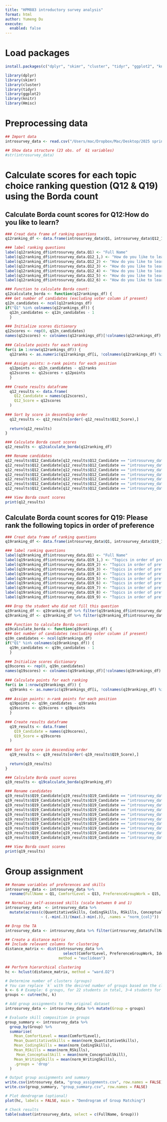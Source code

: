 ```yaml
---
title: "HPM883 introductory survey analysis"
format: html
author: Yumeng Du
execute: 
  enabled: false
---
```


# Load packages

```r
install.packages(c("dplyr", "skimr", "cluster", "tidyr", "ggplot2", "knitr", "Hmisc"))

library(dplyr)
library(skimr)
library(cluster)
library(tidyr)
library(ggplot2)
library(knitr)
library(Hmisc)

```

# Preprocessing data

```r
## Import data
introsurvey_data <- read.csv("/Users/mac/Dropbox/Mac/Desktop/2025 spring course UNC/HPM 883/introductory survey/raw data/HPM883 Introductory Class Survey_value.csv")

## Show data structure (23 obs. of  61 variables)
#str(introsurvey_data)


```

# Calculate scores for each topic choice ranking question (Q12 & Q19) using the Borda count

## Calculate Borda count scores for Q12:How do you like to learn?
```r
### Creat data frame of ranking questions
q12ranking_df <- data.frame(introsurvey_data$Q1, introsurvey_data$Q12_1, introsurvey_data$Q12_2, introsurvey_data$Q12_3, introsurvey_data$Q12_4, introsurvey_data$Q12_5, introsurvey_data$Q12_6)

### label ranking questions
label(q12ranking_df$introsurvey_data.Q1) <- "Full Name"
label(q12ranking_df$introsurvey_data.Q12_1,) <- "How do you like to learn: Hands-on guided coding practice"
label(q12ranking_df$introsurvey_data.Q12_2) <- "How do you like to learn: Group discussions"
label(q12ranking_df$introsurvey_data.Q12_3) <- "How do you like to learn: Visual explanations/graphs"
label(q12ranking_df$introsurvey_data.Q12_4) <- "How do you like to learn: Independent reading"
label(q12ranking_df$introsurvey_data.Q12_5) <- "How do you like to learn: Independent exercises"
label(q12ranking_df$introsurvey_data.Q12_6) <- "How do you like to learn: Sleeping with a textbook under my pillow"

### Function to calculate Borda count:
q12calculate_borda <- function(q12rankings_df) {
### Get number of candidates (excluding voter column if present)
q12n_candidates <- ncol(q12rankings_df)
if("Q1" %in% colnames(q12rankings_df)) {
  q12n_candidates <- q12n_candidates - 1
  }
  
### Initialize scores dictionary
q12scores <- rep(0, q12n_candidates)
names(q12scores) <- colnames(q12rankings_df)[!colnames(q12rankings_df) %in% "Q1"]
  
### Calculate points for each ranking
for(i in 1:nrow(q12rankings_df)) {
  q12ranks <- as.numeric(q12rankings_df[i, !colnames(q12rankings_df) %in% "Q1"])
  
### Assign points: n-rank points for each position
  q12points <- q12n_candidates - q12ranks
  q12scores <- q12scores + q12points
  }
  
### Create results dataframe
  q12_results <- data.frame(
    Q12_Candidate = names(q12scores),
    Q12_Score = q12scores
  )
  
### Sort by score in descending order
  q12_results <- q12_results[order(-q12_results$Q12_Score),]
  
  return(q12_results)
}

### Calculate Borda count scores
q12_results <- q12calculate_borda(q12ranking_df)

### Rename candidates
q12_results$Q12_Candidate[q12_results$Q12_Candidate == "introsurvey_data.Q1"] <- "Full Name"
q12_results$Q12_Candidate[q12_results$Q12_Candidate == "introsurvey_data.Q12_1"] <- "How do you like to learn: Hands-on guided coding practice"
q12_results$Q12_Candidate[q12_results$Q12_Candidate == "introsurvey_data.Q12_2"] <- "How do you like to learn: Group discussions"
q12_results$Q12_Candidate[q12_results$Q12_Candidate == "introsurvey_data.Q12_3"] <- "How do you like to learn: Visual explanations/graphs"
q12_results$Q12_Candidate[q12_results$Q12_Candidate == "introsurvey_data.Q12_4"] <- "How do you like to learn: Independent reading"
q12_results$Q12_Candidate[q12_results$Q12_Candidate == "introsurvey_data.Q12_5"] <- "How do you like to learn: Independent exercises"
q12_results$Q12_Candidate[q12_results$Q12_Candidate == "introsurvey_data.Q12_6"] <- "How do you like to learn: Sleeping with a textbook under my pillow"

### View Borda count scores
print(q12_results)

```

## Calculate Borda count scores for Q19: Please rank the following topics in order of preference
```r
### Creat data frame of ranking questions
q19ranking_df <- data.frame(introsurvey_data$Q1, introsurvey_data$Q19_1, introsurvey_data$Q19_2, introsurvey_data$Q19_3, introsurvey_data$Q19_4, introsurvey_data$Q19_5, introsurvey_data$Q19_6, introsurvey_data$Q19_7, introsurvey_data$Q19_8, introsurvey_data$Q19_9)

### label ranking questions
label(q19ranking_df$introsurvey_data.Q1) <- "Full Name"
label(q19ranking_df$introsurvey_data.Q19_1,) <- "Topics in order of preference: Policy Learning"
label(q19ranking_df$introsurvey_data.Q19_2) <- "Topics in order of preference: Other"
label(q19ranking_df$introsurvey_data.Q19_3) <- "Topics in order of preference: Text-as-data"
label(q19ranking_df$introsurvey_data.Q19_4) <- "Topics in order of preference: Other"
label(q19ranking_df$introsurvey_data.Q19_5) <- "Topics in order of preference: Surrogate Indexes"
label(q19ranking_df$introsurvey_data.Q19_6) <- "Topics in order of preference: Double/De-biased Machine Learning"
label(q19ranking_df$introsurvey_data.Q19_7) <- "Topics in order of preference: Adaptive Experimental Design"
label(q19ranking_df$introsurvey_data.Q19_8) <- "Topics in order of preference: Embeddings"
label(q19ranking_df$introsurvey_data.Q19_9) <- "Topics in order of preference: Other"

### Drop the student who did not fill this question
q19ranking_df <- q19ranking_df %>% filter(q19ranking_df$introsurvey_data.Q1 != "Christian Osei")
q19ranking_df <- q19ranking_df %>% filter(q19ranking_df$introsurvey_data.Q1 != "Yeshaben Patel")

### Function to calculate Borda count:
q19calculate_borda <- function(q19rankings_df) {
### Get number of candidates (excluding voter column if present)
q19n_candidates <- ncol(q19rankings_df)
if("Q1" %in% colnames(q19rankings_df)) {
  q19n_candidates <- q19n_candidates - 1
  }
  
### Initialize scores dictionary
q19scores <- rep(0, q19n_candidates)
names(q19scores) <- colnames(q19rankings_df)[!colnames(q19rankings_df) %in% "Q1"]
  
### Calculate points for each ranking
for(i in 1:nrow(q19rankings_df)) {
  q19ranks <- as.numeric(q19rankings_df[i, !colnames(q19rankings_df) %in% "Q1"])
  
### Assign points: n-rank points for each position
  q19points <- q19n_candidates - q19ranks
  q19scores <- q19scores + q19points
  }
  
### Create results dataframe
  q19_results <- data.frame(
    Q19_Candidate = names(q19scores),
    Q19_Score = q19scores
  )
  
### Sort by score in descending order
  q19_results <- q19_results[order(-q19_results$Q19_Score),]
  
  return(q19_results)
}

### Calculate Borda count scores
q19_results <- q19calculate_borda(q19ranking_df)

### Rename candidates
q19_results$Q19_Candidate[q19_results$Q19_Candidate == "introsurvey_data.Q1"] <- "Full Name"
q19_results$Q19_Candidate[q19_results$Q19_Candidate == "introsurvey_data.Q19_1"] <- "Topics in order of preference: Policy Learning"
q19_results$Q19_Candidate[q19_results$Q19_Candidate == "introsurvey_data.Q19_2"] <- "Topics in order of preference: Other"
q19_results$Q19_Candidate[q19_results$Q19_Candidate == "introsurvey_data.Q19_3"] <- "Topics in order of preference: Text-as-data"
q19_results$Q19_Candidate[q19_results$Q19_Candidate == "introsurvey_data.Q19_4"] <- "Topics in order of preference: Other"
q19_results$Q19_Candidate[q19_results$Q19_Candidate == "introsurvey_data.Q19_5"] <- "Topics in order of preference: Surrogate Indexes"
q19_results$Q19_Candidate[q19_results$Q19_Candidate == "introsurvey_data.Q19_6"] <- "Topics in order of preference: Double/De-biased Machine Learning"
q19_results$Q19_Candidate[q19_results$Q19_Candidate == "introsurvey_data.Q19_7"] <- "Topics in order of preference: Adaptive Experimental Design"
q19_results$Q19_Candidate[q19_results$Q19_Candidate == "introsurvey_data.Q19_8"] <- "Topics in order of preference: Embeddings"
q19_results$Q19_Candidate[q19_results$Q19_Candidate == "introsurvey_data.Q19_9"] <- "Topics in order of preference: Other"

### View Borda count scores
print(q19_results)


```

# Group assignment
```r
## Rename variables of preferences and skills
introsurvey_data <- introsurvey_data %>%
  rename(FullName = Q1, ComfortLevel = Q13, PreferenceGroupWork = Q15, IdealGroupSize = Q14, PreferenceSkillComposition = Q16, QuantitativeSkills = Q17.1_1, CodingSkills = Q17.1_2, RSkills = Q17.1_3, ConceptualSkill = Q17.1_4, WritingSkills = Q17.1_5)

## Normalize self-assessed skills (scale between 0 and 1)
introsurvey_data  <- introsurvey_data %>%
  mutate(across(c(QuantitativeSkills, CodingSkills, RSkills, ConceptualSkill, WritingSkills), 
                ~ (.-min(.))/(max(.)-min(.)), .names = "norm_{col}"))

## Drop the TA
introsurvey_data <- introsurvey_data %>% filter(introsurvey_data$FullName != "Yumeng Du")

## Create a distance matrix
## Include relevant columns for clustering
distance_matrix <- dist(introsurvey_data %>% 
                          select(ComfortLevel, PreferenceGroupWork, IdealGroupSize, norm_QuantitativeSkills, norm_CodingSkills, norm_RSkills, norm_ConceptualSkill, norm_WritingSkills), 
                        method = "euclidean")

## Perform hierarchical clustering
hc <- hclust(distance_matrix, method = "ward.D2")

# Determine number of clusters (groups)
# You can replace `k` with the desired number of groups based on the class size and preferences.
k <- 6 # Example: 6 groups, for 22 students in total, 3~4 students for each group on average
groups <- cutree(hc, k)

# Add group assignments to the original dataset
introsurvey_data <- introsurvey_data %>% mutate(Group = groups)

# Evaluate skill composition in groups
group_summary <- introsurvey_data %>% 
  group_by(Group) %>% 
  summarise(
    Mean_ComfortLevel = mean(ComfortLevel),
    Mean_QuantitativeSkills = mean(norm_QuantitativeSkills),
    Mean_CodingSkills = mean(norm_CodingSkills),
    Mean_RSkills = mean(norm_RSkills),
     Mean_ConceptualSkill = mean(norm_ConceptualSkill),
    Mean_WritingSkills = mean(norm_WritingSkills),
    .groups = 'drop'
  )

# Output group assignments and summary
write.csv(introsurvey_data, "group_assignments.csv", row.names = FALSE)
write.csv(group_summary, "group_summary.csv", row.names = FALSE)

# Plot dendrogram (optional)
plot(hc, labels = FALSE, main = "Dendrogram of Group Matching")

# Check results
table(subset(introsurvey_data, select = c(FullName, Group)))

```





